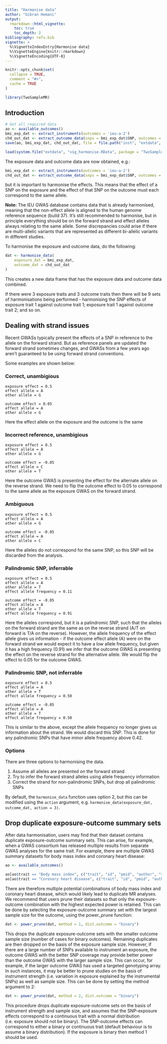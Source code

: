 ```yaml
---
title: "Harmonise data"
author: "Gibran Hemani"
output:
  rmarkdown::html_vignette:
    toc: true
    toc_depth: 2
bibliography: refs.bib
vignette: >
  %\VignetteIndexEntry{Harmonise data}
  %\VignetteEngine{knitr::rmarkdown}
  %\VignetteEncoding{UTF-8}
---
```


```r
knitr::opts_chunk$set(
  collapse = TRUE,
  comment = "#>",
  cache = TRUE
)
```

```r
library(TwoSampleMR)
```

## Introduction

```r
# Get all required data
ao <- available_outcomes()
bmi_exp_dat <- extract_instruments(outcomes = 'ieu-a-2')
chd_out_dat <- extract_outcome_data(snps = bmi_exp_dat$SNP, outcomes = 'ieu-a-7')
save(ao, bmi_exp_dat, chd_out_dat, file = file.path("inst", "extdata", "vig_harmonise.RData"), compress = "xz")
```

```r
load(system.file("extdata", "vig_harmonise.RData", package = "TwoSampleMR"))
```

The exposure data and outcome data are now obtained, e.g.:

```r
bmi_exp_dat <- extract_instruments(outcomes = 'ieu-a-2')
chd_out_dat <- extract_outcome_data(snps = bmi_exp_dat$SNP, outcomes = 'ieu-a-7')
```

but it is important to harmonise the effects. This means that the effect of a SNP on the exposure and the effect of that SNP on the outcome must each correspond to the same allele.

**Note:** The IEU GWAS database contains data that is already harmonised, meaning that the non-effect allele is aligned to the human genome reference sequence (build 37). It's still recommended to harmonise, but in principle everything should be on the forward strand and effect alleles always relating to the same allele. Some discrepancies could arise if there are multi-allelic variants that are represented as different bi-allelic variants in different studies.

To harmonise the exposure and outcome data, do the following:

```r
dat <- harmonise_data(
	exposure_dat = bmi_exp_dat,
	outcome_dat = chd_out_dat
)
```

This creates a new data frame that has the exposure data and outcome data combined.

If there were 3 exposure traits and 3 outcome traits then there will be 9 sets of harmonisations being performed - harmonising the SNP effects of exposure trait 1 against outcome trait 1; exposure trait 1 against outcome trait 2; and so on.

## Dealing with strand issues

Recent GWASs typically present the effects of a SNP in reference to the allele on the forward strand. But as reference panels are updated the forward strand sometimes changes, and GWASs from a few years ago aren't guaranteed to be using forward strand conventions.

Some examples are shown below:

### Correct, unambigious

```
exposure effect = 0.5
effect allele = A
other allele = G

outcome effect = 0.05
effect allele = A
other allele = G
```

Here the effect allele on the exposure and the outcome is the same

### Incorrect reference, unambigious

```
exposure effect = 0.5
effect allele = A
other allele = G

outcome effect = -0.05
effect allele = C
other allele = T
```

Here the outcome GWAS is presenting the effect for the alternate allele on the reverse strand. We need to flip the outcome effect to 0.05 to correspond to the same allele as the exposure GWAS on the forward strand.

### Ambiguous

```
exposure effect = 0.5
effect allele = A
other allele = G

outcome effect = -0.05
effect allele = A
other allele = C
```

Here the alleles do not correspond for the same SNP, so this SNP will be discarded from the analysis.

### Palindromic SNP, inferrable

```
exposure effect = 0.5
effect allele = A
other allele = T
effect allele frequency = 0.11

outcome effect = -0.05
effect allele = A
other allele = T
effect allele frequency = 0.91
```

Here the alleles correspond, but it is a palindromic SNP, such that the alleles on the forward strand are the same as on the reverse strand (A/T on forward is T/A on the reverse). However, the allele frequency of the effect allele gives us information - if the outcome effect allele (A) were on the forward strand we would expect it to have a low allele frequency, but given it has a high frequency (0.91) we infer that the outcome GWAS is presenting the effect on the reverse strand for the alternative allele. We would flip the effect to 0.05 for the outcome GWAS.

### Palindromic SNP, not inferrable

```
exposure effect = 0.5
effect allele = A
other allele = T
effect allele frequency = 0.50

outcome effect = -0.05
effect allele = A
other allele = T
effect allele frequency = 0.50
```

This is similar to the above, except the allele frequency no longer gives us information about the strand. We would discard this SNP. This is done for any palindromic SNPs that have minor allele frequency above 0.42.

### Options

There are three options to harmonising the data.

1. Assume all alleles are presented on the forward strand
2. Try to infer the forward strand alleles using allele frequency information
3. Correct the strand for non-palindromic SNPs, but drop all palindromic SNPs

By default, the `harmonise_data` function uses option 2, but this can be modified using the `action` argument, e.g. `harmonise_data(exposure_dat, outcome_dat, action = 3)`.

## Drop duplicate exposure-outcome summary sets

After data harmonisation, users may find that their dataset contains duplicate exposure-outcome summary sets. This can arise, for example, when a GWAS consortium has released multiple results from separate GWAS analyses for the same trait. For example, there are multiple GWAS summary datasets for body mass index and coronary heart disease:

```r
ao <- available_outcomes()
```

```r
ao[ao$trait == "Body mass index", c("trait", "id", "pmid", "author", "sample_size", "nsnp")]
ao[ao$trait == "Coronary heart disease", c("trait", "id", "pmid", "author", "ncase", "ncontrol", "nsnp")]
```

There are therefore multiple potential combinations of body mass index and coronary heart disease, which would likely lead to duplicate MR analyses. We recommend that users prune their datasets so that only the exposure-outcome combination with the highest expected power is retained. This can be done by selecting the exposure-outcome summary set with the largest sample size for the outcome, using the power_prune function:

```r
dat <- power_prune(dat, method = 1, dist.outcome = "binary")
```

This drops the duplicate exposure-outcome sets with the smaller outcome sample size (number of cases for binary outcomes). Remaining duplicates are then dropped on the basis of the exposure sample size. However, if there are a large number of SNPs available to instrument an exposure, the outcome GWAS with the better SNP coverage may provide better power than the outcome GWAS with the larger sample size. This can occur, for example, if the larger outcome GWAS has used a targeted genotyping array. In such instances, it may be better to prune studies on the basis of instrument strength (i.e. variation in exposure explained by the instrumental SNPs) as well as sample size. This can be done by setting the method argument to 2:

```r
dat <- power_prune(dat, method = 2, dist.outcome = "binary")
```

This procedure drops duplicate exposure-outcome sets on the basis of instrument strength and sample size, and assumes that the SNP-exposure effects correspond to a continuous trait with a normal distribution (i.e. exposure should not be binary). The SNP-outcome effects can correspond to either a binary or continuous trait (default behaviour is to assume a binary distribution). If the exposure is binary then method 1 should be used.
